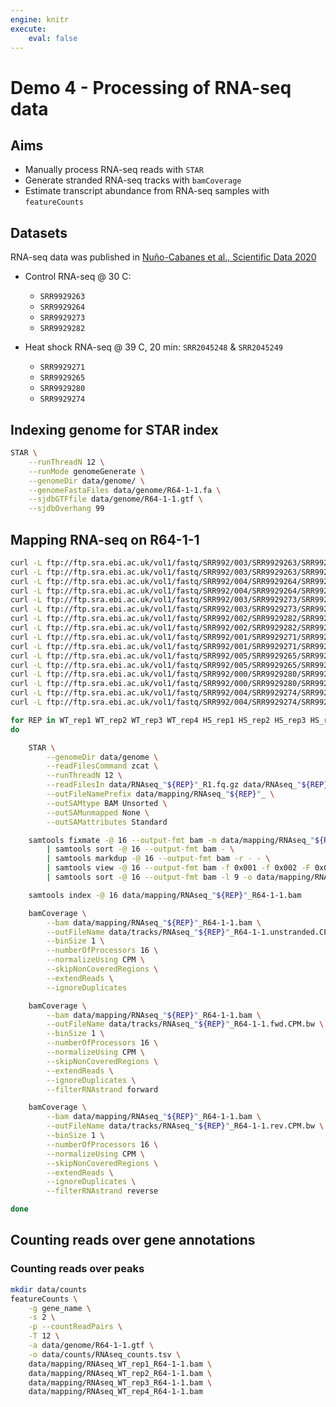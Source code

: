 ```yaml
---
engine: knitr
execute:
    eval: false
---
```


# Demo 4 - Processing of RNA-seq data

::: {.callout-note icon='true'}
## Aims

- Manually process RNA-seq reads with `STAR`
- Generate stranded RNA-seq tracks with `bamCoverage`
- Estimate transcript abundance from RNA-seq samples with `featureCounts`
:::

::: {.callout-tip icon='true'}
## Datasets

RNA-seq data was published in [Nuño-Cabanes et al., Scientific Data 2020](https://www.nature.com/articles/s41597-020-0412-z)

- Control RNA-seq @ 30 C: 

    - `SRR9929263`
    - `SRR9929264`
    - `SRR9929273`
    - `SRR9929282`

- Heat shock RNA-seq @ 39 C, 20 min: `SRR2045248` & `SRR2045249`

    - `SRR9929271`
    - `SRR9929265`
    - `SRR9929280`
    - `SRR9929274`
:::

## Indexing genome for STAR index

```bash
STAR \
    --runThreadN 12 \
    --runMode genomeGenerate \
    --genomeDir data/genome/ \
    --genomeFastaFiles data/genome/R64-1-1.fa \
    --sjdbGTFfile data/genome/R64-1-1.gtf \
    --sjdbOverhang 99
```

## Mapping RNA-seq on R64-1-1

```bash
curl -L ftp://ftp.sra.ebi.ac.uk/vol1/fastq/SRR992/003/SRR9929263/SRR9929263_1.fastq.gz -o data/RNAseq_WT_rep1_R1.fq.gz
curl -L ftp://ftp.sra.ebi.ac.uk/vol1/fastq/SRR992/003/SRR9929263/SRR9929263_2.fastq.gz -o data/RNAseq_WT_rep1_R2.fq.gz
curl -L ftp://ftp.sra.ebi.ac.uk/vol1/fastq/SRR992/004/SRR9929264/SRR9929264_1.fastq.gz -o data/RNAseq_WT_rep2_R1.fq.gz
curl -L ftp://ftp.sra.ebi.ac.uk/vol1/fastq/SRR992/004/SRR9929264/SRR9929264_2.fastq.gz -o data/RNAseq_WT_rep2_R2.fq.gz
curl -L ftp://ftp.sra.ebi.ac.uk/vol1/fastq/SRR992/003/SRR9929273/SRR9929273_1.fastq.gz -o data/RNAseq_WT_rep3_R1.fq.gz
curl -L ftp://ftp.sra.ebi.ac.uk/vol1/fastq/SRR992/003/SRR9929273/SRR9929273_2.fastq.gz -o data/RNAseq_WT_rep3_R2.fq.gz
curl -L ftp://ftp.sra.ebi.ac.uk/vol1/fastq/SRR992/002/SRR9929282/SRR9929282_1.fastq.gz -o data/RNAseq_WT_rep4_R1.fq.gz
curl -L ftp://ftp.sra.ebi.ac.uk/vol1/fastq/SRR992/002/SRR9929282/SRR9929282_2.fastq.gz -o data/RNAseq_WT_rep4_R2.fq.gz
curl -L ftp://ftp.sra.ebi.ac.uk/vol1/fastq/SRR992/001/SRR9929271/SRR9929271_1.fastq.gz -o data/RNAseq_HS_rep1_R1.fq.gz
curl -L ftp://ftp.sra.ebi.ac.uk/vol1/fastq/SRR992/001/SRR9929271/SRR9929271_2.fastq.gz -o data/RNAseq_HS_rep1_R2.fq.gz
curl -L ftp://ftp.sra.ebi.ac.uk/vol1/fastq/SRR992/005/SRR9929265/SRR9929265_1.fastq.gz -o data/RNAseq_HS_rep2_R1.fq.gz
curl -L ftp://ftp.sra.ebi.ac.uk/vol1/fastq/SRR992/005/SRR9929265/SRR9929265_2.fastq.gz -o data/RNAseq_HS_rep2_R2.fq.gz
curl -L ftp://ftp.sra.ebi.ac.uk/vol1/fastq/SRR992/000/SRR9929280/SRR9929280_1.fastq.gz -o data/RNAseq_HS_rep3_R1.fq.gz
curl -L ftp://ftp.sra.ebi.ac.uk/vol1/fastq/SRR992/000/SRR9929280/SRR9929280_2.fastq.gz -o data/RNAseq_HS_rep3_R2.fq.gz
curl -L ftp://ftp.sra.ebi.ac.uk/vol1/fastq/SRR992/004/SRR9929274/SRR9929274_1.fastq.gz -o data/RNAseq_HS_rep4_R1.fq.gz
curl -L ftp://ftp.sra.ebi.ac.uk/vol1/fastq/SRR992/004/SRR9929274/SRR9929274_2.fastq.gz -o data/RNAseq_HS_rep4_R2.fq.gz

for REP in WT_rep1 WT_rep2 WT_rep3 WT_rep4 HS_rep1 HS_rep2 HS_rep3 HS_rep4
do 

    STAR \
        --genomeDir data/genome \
        --readFilesCommand zcat \
        --runThreadN 12 \
        --readFilesIn data/RNAseq_"${REP}"_R1.fq.gz data/RNAseq_"${REP}"_R2.fq.gz \
        --outFileNamePrefix data/mapping/RNAseq_"${REP}"_ \
        --outSAMtype BAM Unsorted \
        --outSAMunmapped None \
        --outSAMattributes Standard 

    samtools fixmate -@ 16 --output-fmt bam -m data/mapping/RNAseq_"${REP}"_Aligned.out.bam - \
        | samtools sort -@ 16 --output-fmt bam - \
        | samtools markdup -@ 16 --output-fmt bam -r - - \
        | samtools view -@ 16 --output-fmt bam -f 0x001 -f 0x002 -F 0x004 -F 0x008 -q 20 -1 -b - \
        | samtools sort -@ 16 --output-fmt bam -l 9 -o data/mapping/RNAseq_"${REP}"_R64-1-1.bam

    samtools index -@ 16 data/mapping/RNAseq_"${REP}"_R64-1-1.bam

    bamCoverage \
        --bam data/mapping/RNAseq_"${REP}"_R64-1-1.bam \
        --outFileName data/tracks/RNAseq_"${REP}"_R64-1-1.unstranded.CPM.bw \
        --binSize 1 \
        --numberOfProcessors 16 \
        --normalizeUsing CPM \
        --skipNonCoveredRegions \
        --extendReads \
        --ignoreDuplicates

    bamCoverage \
        --bam data/mapping/RNAseq_"${REP}"_R64-1-1.bam \
        --outFileName data/tracks/RNAseq_"${REP}"_R64-1-1.fwd.CPM.bw \
        --binSize 1 \
        --numberOfProcessors 16 \
        --normalizeUsing CPM \
        --skipNonCoveredRegions \
        --extendReads \
        --ignoreDuplicates \
        --filterRNAstrand forward

    bamCoverage \
        --bam data/mapping/RNAseq_"${REP}"_R64-1-1.bam \
        --outFileName data/tracks/RNAseq_"${REP}"_R64-1-1.rev.CPM.bw \
        --binSize 1 \
        --numberOfProcessors 16 \
        --normalizeUsing CPM \
        --skipNonCoveredRegions \
        --extendReads \
        --ignoreDuplicates \
        --filterRNAstrand reverse

done
```

## Counting reads over gene annotations

### Counting reads over peaks

```bash
mkdir data/counts 
featureCounts \
    -g gene_name \
    -s 2 \
    -p --countReadPairs \
    -T 12 \
    -a data/genome/R64-1-1.gtf \
    -o data/counts/RNAseq_counts.tsv \
    data/mapping/RNAseq_WT_rep1_R64-1-1.bam \
    data/mapping/RNAseq_WT_rep2_R64-1-1.bam \
    data/mapping/RNAseq_WT_rep3_R64-1-1.bam \
    data/mapping/RNAseq_WT_rep4_R64-1-1.bam
```

